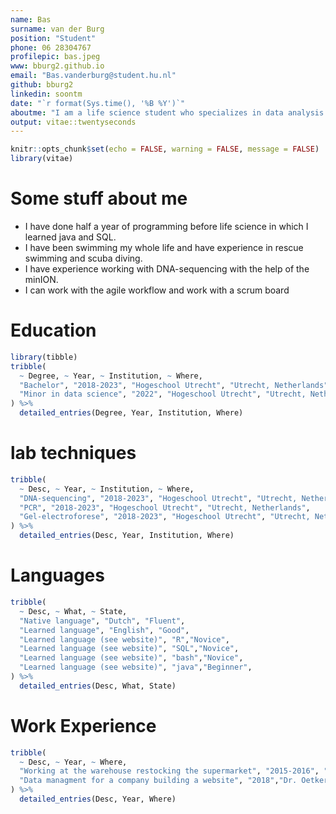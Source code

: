 ```yaml
---
name: Bas
surname: van der Burg
position: "Student"
phone: 06 28304767
profilepic: bas.jpeg
www: bburg2.github.io
email: "Bas.vanderburg@student.hu.nl"
github: bburg2
linkedin: soontm
date: "`r format(Sys.time(), '%B %Y')`"
aboutme: "I am a life science student who specializes in data analysis."
output: vitae::twentyseconds
---
```


```r
knitr::opts_chunk$set(echo = FALSE, warning = FALSE, message = FALSE)
library(vitae)
```

# Some stuff about me

 * I have done half a year of programming before life science in which I learned java and SQL.
 * I have been swimming my whole life and have experience in rescue swimming and scuba diving. 
 * I have experience working with DNA-sequencing with the help of the minION.
 * I can work with the agile workflow and work with a scrum board

# Education

```r
library(tibble)
tribble(
  ~ Degree, ~ Year, ~ Institution, ~ Where,
  "Bachelor", "2018-2023", "Hogeschool Utrecht", "Utrecht, Netherlands",
  "Minor in data science", "2022", "Hogeschool Utrecht", "Utrecht, Netherlands",
) %>% 
  detailed_entries(Degree, Year, Institution, Where)
```

# lab techniques

```r
tribble(
  ~ Desc, ~ Year, ~ Institution, ~ Where,
  "DNA-sequencing", "2018-2023", "Hogeschool Utrecht", "Utrecht, Netherlands",
  "PCR", "2018-2023", "Hogeschool Utrecht", "Utrecht, Netherlands",
  "Gel-electroforese", "2018-2023", "Hogeschool Utrecht", "Utrecht, Netherlands",
) %>% 
  detailed_entries(Desc, Year, Institution, Where)
```

# Languages 

```r
tribble(
  ~ Desc, ~ What, ~ State,
  "Native language", "Dutch", "Fluent", 
  "Learned language", "English", "Good",
  "Learned language (see website)", "R","Novice",
  "Learned language (see website)", "SQL","Novice",
  "Learned language (see website)", "bash","Novice",
  "Learned language (see website)", "java","Beginner",
) %>% 
  detailed_entries(Desc, What, State)
```

# Work Experience

```r
tribble(
  ~ Desc, ~ Year, ~ Where,
  "Working at the warehouse restocking the supermarket", "2015-2016", "Albert heijn",
  "Data managment for a company building a website", "2018","Dr. Oetker",
) %>% 
  detailed_entries(Desc, Year, Where)
```


